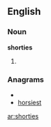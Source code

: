 ==English==

===Noun===
'''shorties'''

# {{plural of|[[shorty]]}}

===Anagrams===
* {{alphagram|ehiorsst}}
* [[horsiest#English|horsiest]]

[[ar:shorties]]